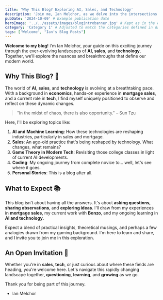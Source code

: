 ```yaml
---
title: 'Why This Blog? Exploring AI, Sales, and Technology'
description: 'Join me, Ian Melchor, as we delve into the intersections of AI, sales, technology, and more.'
pubDate: '2024-10-09' # Example publication date
heroImage: '../../assets/images/blogintrobanner.jpg' # Kept as in the original template
category: 'Category 1' # Adjusted to match the categories defined in data/categories.ts
tags: ['Welcome', "Ian's Blog Posts"]
---
```


**Welcome to my blog!** I'm Ian Melchor, your guide on this exciting journey through the ever-evolving landscapes of **AI**, **sales**, and **technology**. Together, we'll explore the nuances and breakthroughs that define our modern world.


## Why This Blog? 🤔

The world of **AI**, **sales**, and **technology** is evolving at a breathtaking pace. With a background in **economics**, hands-on experience in **mortgage sales**, and a current role in **tech**, I find myself uniquely positioned to observe and reflect on these dynamic changes.

> "In the midst of chaos, there is also opportunity." – Sun Tzu

Here, I'll be exploring topics like:

1. **AI and Machine Learning**: How these technologies are reshaping industries, particularly in sales and mortgage.
2. **Sales**: An age-old practice that's being reshaped by technology. What changes, what remains?
3. **Game Theory in Modern Tech**: Revisiting those college classes in light of current AI developments.
4. **Coding**: My ongoing journey from complete novice to... well, let's see where it goes.
5. **Personal Stories**: This is a blog after all.

## What to Expect 📚

This blog isn't about having all the answers. It's about **asking questions**, **sharing observations**, and **exploring ideas**. I'll draw from my experiences in **mortgage sales**, my current work with **Bonzo**, and my ongoing learning in **AI and technology**.

Expect a blend of practical insights, theoretical musings, and perhaps a few analogies drawn from my gaming background. I'm here to learn and share, and I invite you to join me in this exploration.

## An Open Invitation 🚀

Whether you're in **sales**, **tech**, or just curious about where these fields are heading, you're welcome here. Let's navigate this rapidly changing landscape together, **questioning**, **learning**, and **growing** as we go.

Thank you for being part of this journey.

- Ian Melchor
